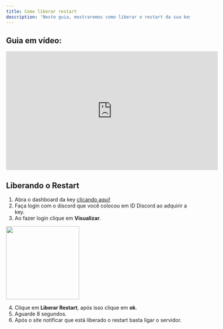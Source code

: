 ```yaml
---
title: Como liberar restart
description: 'Neste guia, mostraremos como liberar o restart da sua key'
---
```


## Guia em vídeo:
<iframe
  width="580"
  height="325"
  src="https://www.youtube.com/embed/n693Nc3pcL8"
  title="Guia completo: Como Liberar Restart na Key"
  frameborder="0"
  allow="accelerometer; autoplay; clipboard-write; encrypted-media; gyroscope; picture-in-picture"
  allowfullscreen
></iframe>

## Liberando o Restart

1. Abra o dashboard da key [clicando aqui!](https://keymanage.com.br/)
2. Faça login com o discord que você colocou em ID Discord ao adquirir a key.
3. Ao fazer login clique em **Visualizar**.

<img height="200" src="/images/keypatreon/dashboard.png" />

4. Clique em **Liberar Restart**, após isso clique em **ok**.
5. Aguarde 8 segundos.
6. Após o site notificar que está liberado o restart basta ligar o servidor.